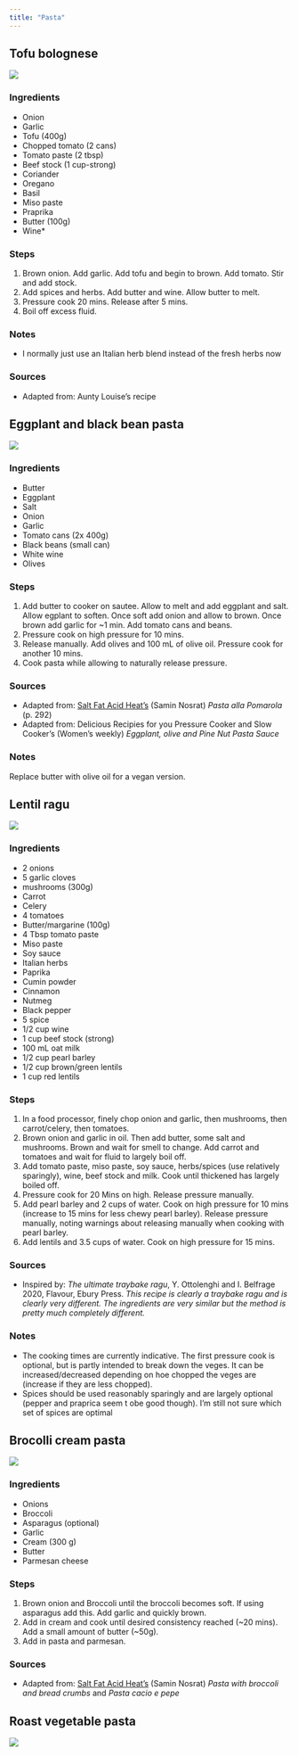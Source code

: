 ```yaml
---
title: "Pasta"
---
```


## Tofu bolognese

[![](https://img.shields.io/badge/lifecycle-stable-green.svg){fig-align="left"}](https://www.tidyverse.org/lifecycle/#stable)

### Ingredients 
- Onion
- Garlic
- Tofu (400g)
- Chopped tomato (2 cans)
- Tomato paste (2 tbsp)
- Beef stock (1 cup-strong)
- Coriander
- Oregano
- Basil
- Miso paste
- Praprika
- Butter (100g)
- Wine*

### Steps
1. Brown onion. Add garlic. Add tofu and begin to brown. Add tomato. Stir and add stock.
1. Add spices and herbs. Add butter and wine. Allow butter to melt.
1. Pressure cook 20 mins. Release after 5 mins.
1. Boil off excess fluid.

### Notes
- I normally just use an Italian herb blend instead of the fresh herbs now

### Sources
- Adapted from: Aunty Louise's recipe

## Eggplant and black bean pasta

[![](https://img.shields.io/badge/lifecycle-stable-green.svg){fig-align="left"}](https://www.tidyverse.org/lifecycle/#stable)

### Ingredients

- Butter
- Eggplant
- Salt
- Onion
- Garlic
- Tomato cans (2x 400g)
- Black beans (small can)
- White wine
- Olives

### Steps

1. Add butter to cooker on sautee. Allow to melt and add eggplant and salt. Allow egplant to soften. Once soft add onion and allow to brown. Once brown add garlic for ~1 min. Add tomato cans and beans.
1. Pressure cook on high pressure for 10 mins.
1. Release manually. Add olives and 100 mL of olive oil. Pressure cook for another 10 mins.
1. Cook pasta while allowing to naturally release pressure.

### Sources
- Adapted from: [Salt Fat Acid Heat's](https://www.saltfatacidheat.com) (Samin Nosrat) *Pasta alla Pomarola* (p. 292)
- Adapted from: Delicious Recipies for you Pressure Cooker and Slow Cooker's (Women's weekly) *Eggplant, olive and Pine Nut Pasta Sauce*

### Notes

Replace butter with olive oil for a vegan version.

## Lentil ragu
[![](https://img.shields.io/badge/lifecycle-maturing-orange.svg){fig-align="left"}](https://www.tidyverse.org/lifecycle/#maturing)

### Ingredients

- 2 onions
- 5 garlic cloves
- mushrooms (300g)
- Carrot
- Celery
- 4 tomatoes
- Butter/margarine (100g)
- 4 Tbsp tomato paste
- Miso paste
- Soy sauce
- Italian herbs
- Paprika
- Cumin powder
- Cinnamon
- Nutmeg
- Black pepper
- 5 spice
- 1/2 cup wine
- 1 cup beef stock (strong)
- 100 mL oat milk
- 1/2 cup pearl barley
- 1/2 cup brown/green lentils
- 1 cup red lentils

### Steps

1. In a food processor, finely chop onion and garlic, then mushrooms, then carrot/celery, then tomatoes.
1. Brown onion and garlic in oil. Then add butter, some salt and mushrooms. Brown and wait for smell to change. Add carrot and tomatoes and wait for fluid to largely boil off.
1. Add tomato paste, miso paste, soy sauce, herbs/spices (use relatively sparingly), wine, beef stock and milk. Cook until thickened has largely boiled off.
1. Pressure cook for 20 Mins on high.  Release pressure manually.
1. Add pearl barley and 2 cups of water. Cook on high pressure for 10 mins (increase to 15 mins for less chewy pearl barley). Release pressure manually, noting warnings about releasing manually when cooking with pearl barley.
1. Add lentils and 3.5 cups of water. Cook on high pressure for 15 mins.


### Sources
- Inspired by: *The ultimate traybake ragu*, Y. Ottolenghi and I. Belfrage 2020, Flavour, Ebury Press. *This recipe is clearly a traybake ragu and is clearly very different. The ingredients are very similar but the method is pretty much completely different.*

### Notes
- The cooking times are currently indicative. The first pressure cook is optional, but is partly intended to break down the veges. It can be increased/decreased depending on hoe chopped the veges are (increase if they are less chopped).
- Spices should be used reasonably sparingly and are largely optional (pepper and praprica seem t obe good though). I'm still not sure which set of spices are optimal

## Brocolli cream pasta
[![](https://img.shields.io/badge/lifecycle-experimental-orange.svg){fig-align="left"}](https://www.tidyverse.org/lifecycle/#experimental)

### Ingredients

- Onions
- Broccoli
- Asparagus (optional)
- Garlic
- Cream (300 g)
- Butter
- Parmesan cheese


### Steps

1. Brown onion and Broccoli until the broccoli becomes soft. If using asparagus add this.  Add garlic and quickly brown.
1. Add in cream and cook until desired consistency reached (~20 mins). Add a small amount of butter (~50g).
1. Add in pasta and parmesan.

### Sources
- Adapted from: [Salt Fat Acid Heat's](https://www.saltfatacidheat.com) (Samin Nosrat) *Pasta with broccoli and bread crumbs* and *Pasta cacio e pepe*

## Roast vegetable pasta
[![](https://img.shields.io/badge/lifecycle-experimental-orange.svg){fig-align="left"}](https://www.tidyverse.org/lifecycle/#experimental)